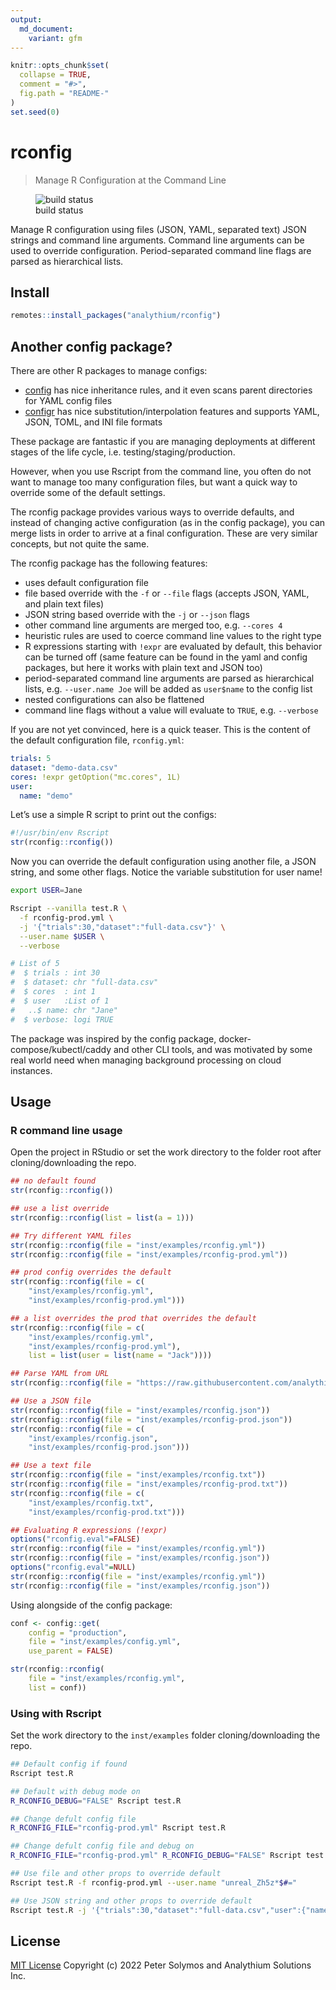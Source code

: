 ```yaml
---
output:
  md_document:
    variant: gfm
---
```


```r
knitr::opts_chunk$set(
  collapse = TRUE,
  comment = "#>",
  fig.path = "README-"
)
set.seed(0)
```

# rconfig

> Manage R Configuration at the Command Line

![build status](https://github.com/analythium/rconfig/actions/workflows/check.yml/badge.svg)

Manage R configuration using files (JSON, YAML, separated text)
JSON strings and command line arguments. Command line arguments
can be used to override configuration. Period-separated command line
flags are parsed as hierarchical lists.

## Install

```r
remotes::install_packages("analythium/rconfig")
```

## Another config package?

There are other R packages to manage configs:

- [config](https://rstudio.github.io/config/) has nice inheritance rules, and it even scans parent directories for YAML config files
- [configr](https://CRAN.R-project.org/package=configr) has nice substitution/interpolation features and supports YAML, JSON, TOML, and INI file formats

These package are fantastic if you are managing deployments at different stages of the life cycle, i.e. testing/staging/production.

However, when you use Rscript from the command line, you often do not want to manage too many configuration files, but want a quick way to override some of the default settings.

The rconfig package provides various ways to override defaults, and instead of changing active configuration (as in the config package), you can merge lists in order to arrive at a final configuration. These are very similar concepts, but not quite the same.

The rconfig package has the following features:

- uses default configuration file
- file based override with the `-f` or `--file` flags (accepts JSON, YAML, and plain text files)
- JSON string based override with the `-j` or `--json` flags
- other command line arguments are merged too, e.g. `--cores 4`
- heuristic rules are used to coerce command line values to the right type
- R expressions starting with `!expr` are evaluated by default, this behavior can be turned off (same feature can be found in the yaml and config packages, but here it works with plain text and JSON too)
- period-separated command line arguments are parsed as hierarchical lists, e.g. `--user.name Joe` will be added as `user$name` to the config list
- nested configurations can also be flattened 
- command line flags without a value will evaluate to `TRUE`, e.g. `--verbose`

If you are not yet convinced, here is a quick teaser.
This is the content of the default configuration file, `rconfig.yml`:

```yaml
trials: 5
dataset: "demo-data.csv"
cores: !expr getOption("mc.cores", 1L)
user:
  name: "demo"
```

Let's use a simple R script to print out the configs:

```R
#!/usr/bin/env Rscript
str(rconfig::rconfig())
```

Now you can override the default configuration using another file, a JSON string, and some other flags. Notice the variable substitution for user name!

```bash
export USER=Jane

Rscript --vanilla test.R \
  -f rconfig-prod.yml \
  -j '{"trials":30,"dataset":"full-data.csv"}' \
  --user.name $USER \
  --verbose

# List of 5
#  $ trials : int 30
#  $ dataset: chr "full-data.csv"
#  $ cores  : int 1
#  $ user   :List of 1
#   ..$ name: chr "Jane"
#  $ verbose: logi TRUE
```

The package was inspired by the config package, docker-compose/kubectl/caddy and other CLI tools, and was motivated by some real world need when managing background processing on cloud instances.

## Usage

### R command line usage

Open the project in RStudio or set the work directory to the folder root after cloning/downloading the repo.

```r
## no default found
str(rconfig::rconfig())

## use a list override
str(rconfig::rconfig(list = list(a = 1)))

## Try different YAML files
str(rconfig::rconfig(file = "inst/examples/rconfig.yml"))
str(rconfig::rconfig(file = "inst/examples/rconfig-prod.yml"))

## prod config overrides the default
str(rconfig::rconfig(file = c(
    "inst/examples/rconfig.yml",
    "inst/examples/rconfig-prod.yml")))

## a list overrides the prod that overrides the default
str(rconfig::rconfig(file = c(
    "inst/examples/rconfig.yml",
    "inst/examples/rconfig-prod.yml"),
    list = list(user = list(name = "Jack"))))

## Parse YAML from URL
str(rconfig::rconfig(file = "https://raw.githubusercontent.com/analythium/docker-compose-shiny-example/main/docker-compose.yml"))

## Use a JSON file
str(rconfig::rconfig(file = "inst/examples/rconfig.json"))
str(rconfig::rconfig(file = "inst/examples/rconfig-prod.json"))
str(rconfig::rconfig(file = c(
    "inst/examples/rconfig.json",
    "inst/examples/rconfig-prod.json")))

## Use a text file
str(rconfig::rconfig(file = "inst/examples/rconfig.txt"))
str(rconfig::rconfig(file = "inst/examples/rconfig-prod.txt"))
str(rconfig::rconfig(file = c(
    "inst/examples/rconfig.txt",
    "inst/examples/rconfig-prod.txt")))

## Evaluating R expressions (!expr)
options("rconfig.eval"=FALSE)
str(rconfig::rconfig(file = "inst/examples/rconfig.yml"))
str(rconfig::rconfig(file = "inst/examples/rconfig.json"))
options("rconfig.eval"=NULL)
str(rconfig::rconfig(file = "inst/examples/rconfig.yml"))
str(rconfig::rconfig(file = "inst/examples/rconfig.json"))
```

Using alongside of the config package:

```r
conf <- config::get(
    config = "production",
    file = "inst/examples/config.yml",
    use_parent = FALSE)

str(rconfig::rconfig(
    file = "inst/examples/rconfig.yml",
    list = conf))
```

### Using with Rscript

Set the work directory to the `inst/examples` folder cloning/downloading the repo.

```bash
## Default config if found
Rscript test.R

## Default with debug mode on
R_RCONFIG_DEBUG="FALSE" Rscript test.R

## Change defult config file
R_RCONFIG_FILE="rconfig-prod.yml" Rscript test.R

## Change defult config file and debug on
R_RCONFIG_FILE="rconfig-prod.yml" R_RCONFIG_DEBUG="FALSE" Rscript test.R

## Use file and other props to override default
Rscript test.R -f rconfig-prod.yml --user.name "unreal_Zh5z*$#="

## Use JSON string and other props to override default
Rscript test.R -j '{"trials":30,"dataset":"full-data.csv","user":{"name": "real_We4$#z*="}}' --user.name "unreal_Zh5z*$#="
```

## License

[MIT License](./LICENSE)
Copyright (c) 2022 Peter Solymos and Analythium Solutions Inc.
